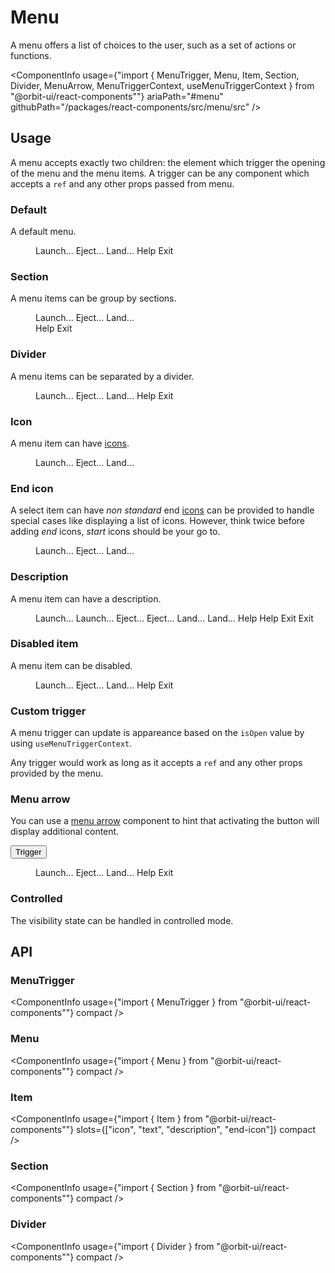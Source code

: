 
<Meta
    title="Components/Menu"
    id="menu"
/>

# Menu

<Tagline>A menu offers a list of choices to the user, such as a set of actions or functions.</Tagline>

<ComponentInfo
    usage={"import { MenuTrigger, Menu, Item, Section, Divider, MenuArrow, MenuTriggerContext, useMenuTriggerContext } from \"@orbit-ui/react-components\""}
    ariaPath="#menu"
    githubPath="/packages/react-components/src/menu/src"
/>

## Usage

A menu accepts exactly two children: the element which trigger the opening of the menu and the menu items. A trigger can be any component which accepts a `ref` and any other props passed from menu.

### Default

A default menu.

<Preview>
    <Story name="default">
        <MenuTrigger>
            <IconButton color="secondary" aria-label="View tasks">
                <VerticalDotsIcon />
            </IconButton>
            <Menu>
                <Item key="launch">Launch...</Item>
                <Item key="eject">Eject...</Item>
                <Item key="land">Land...</Item>
                <Item key="help">Help</Item>
                <Item key="exit">Exit</Item>
            </Menu>
        </MenuTrigger>
    </Story>
</Preview>

### Section

A menu items can be group by sections.

<Preview>
    <Story name="section">
        <MenuTrigger>
            <IconButton color="secondary" aria-label="View tasks">
                <VerticalDotsIcon />
            </IconButton>
            <Menu>
                <Section title="Actions">
                    <Item key="launch">Launch...</Item>
                    <Item key="eject">Eject...</Item>
                    <Item key="land">Land...</Item>
                </Section>
                <Section title="Others">
                    <Item key="help">Help</Item>
                    <Item key="exit">Exit</Item>
                </Section>
            </Menu>
        </MenuTrigger>
    </Story>
</Preview>

### Divider

A menu items can be separated by a divider.

<Preview>
    <Story name="divider">
        <MenuTrigger>
            <IconButton color="secondary" aria-label="View tasks">
                <VerticalDotsIcon />
            </IconButton>
            <Menu>
                <Item key="launch">Launch...</Item>
                <Item key="eject">Eject...</Item>
                <Item key="land">Land...</Item>
                <Divider />
                <Item key="help">Help</Item>
                <Item key="exit">Exit</Item>
            </Menu>
        </MenuTrigger>
    </Story>
</Preview>

### Icon

A menu item can have [icons](?path=/docs/icon-gallery--page).

<Preview>
    <Story name="icon">
        <MenuTrigger>
            <IconButton color="secondary" aria-label="View tasks">
                <VerticalDotsIcon />
            </IconButton>
            <Menu>
                <Item key="launch">
                    <NotificationIcon />
                    <Text>Launch...</Text>
                </Item>
                <Item key="eject">
                    <HelpIcon />
                    <Text>Eject...</Text>
                </Item>
                <Item key="land">
                    <LightbulbIcon />
                    <Text>Land...</Text>
                </Item>
            </Menu>
        </MenuTrigger>
    </Story>
</Preview>

### End icon

A select item can have *non standard* end [icons](?path=/docs/icon-gallery--page) can be provided to handle special cases like displaying a list of icons. However, think twice before adding *end* icons, *start* icons should be your go to.

<Preview>
    <Story name="end icon">
        <MenuTrigger>
            <IconButton color="secondary" aria-label="View tasks">
                <VerticalDotsIcon />
            </IconButton>
            <Menu>
                <Item key="launch">
                    <Text>Launch...</Text>
                    <IconList slot="end-icon">
                        <NotificationIcon />
                        <HelpIcon />
                        <LightbulbIcon />
                    </IconList>
                </Item>
                <Item key="eject">
                    <Text>Eject...</Text>
                    <HelpIcon slot="end-icon" />
                </Item>
                <Item key="land">
                    <Text>Land...</Text>
                    <IconList slot="end-icon">
                        <NotificationIcon />
                        <HelpIcon />
                        <LightbulbIcon />
                    </IconList>
                </Item>
            </Menu>
        </MenuTrigger>
    </Story>
</Preview>

### Description

A menu item can have a description.

<Preview>
    <Story name="description">
        <MenuTrigger>
            <IconButton color="secondary" aria-label="View tasks">
                <VerticalDotsIcon />
            </IconButton>
            <Menu>
                <Item key="launch">
                    <Text>Launch...</Text>
                    <Text slot="description">Launch...</Text>
                </Item>
                <Item key="eject">
                    <Text>Eject...</Text>
                    <Text slot="description">Eject...</Text>
                </Item>
                <Item key="land">
                    <Text>Land...</Text>
                    <Text slot="description">Land...</Text>
                </Item>
                <Item key="help">
                    <Text>Help</Text>
                    <Text slot="description">Help</Text>
                </Item>
                <Item key="exit">
                    <Text>Exit</Text>
                    <Text slot="description">Exit</Text>
                </Item>
            </Menu>
        </MenuTrigger>
    </Story>
</Preview>

### Disabled item

A menu item can be disabled.

<Preview>
    <Story name="disabled item">
        <MenuTrigger>
            <IconButton color="secondary" aria-label="View tasks">
                <VerticalDotsIcon />
            </IconButton>
            <Menu>
                <Item disabled key="launch">Launch...</Item>
                <Item key="eject">Eject...</Item>
                <Item disabled key="land">Land...</Item>
                <Item key="help">Help</Item>
                <Item key="exit">Exit</Item>
            </Menu>
        </MenuTrigger>
    </Story>
</Preview>

### Custom trigger

A menu trigger can update is appareance based on the `isOpen` value by using `useMenuTriggerContext`.

Any trigger would work as long as it accepts a `ref` and any other props provided by the menu.

<Preview filePath="/menu/docs/CustomTrigger" noInline />

### Menu arrow

You can use a [menu arrow](?path=/docs/menu-arrow--context) component to hint that activating the button will display additional content.

<Preview>
    <Story name="menu arrow">
        <MenuTrigger>
            <Button>
                <Text>Trigger</Text>
                <MenuArrow slot="end-icon" />
            </Button>
            <Menu>
                <Item key="launch">Launch...</Item>
                <Item key="eject">Eject...</Item>
                <Item key="land">Land...</Item>
                <Item key="help">Help</Item>
                <Item key="exit">Exit</Item>
            </Menu>
        </MenuTrigger>
    </Story>
</Preview>

### Controlled

The visibility state can be handled in controlled mode.

<Preview filePath="/menu/docs/ControlledMenu" />

## API

### MenuTrigger

<ComponentInfo
    usage={"import { MenuTrigger } from \"@orbit-ui/react-components\""}
    compact
/>

<ArgsTable of={InnerMenuTrigger} />

### Menu

<ComponentInfo
    usage={"import { Menu } from \"@orbit-ui/react-components\""}
    compact
/>

<ArgsTable of={InnerMenu} />

### Item

<ComponentInfo
    usage={"import { Item } from \"@orbit-ui/react-components\""}
    slots={["icon", "text", "description", "end-icon"]}
    compact
/>

<ArgsTable of={InnerItem} />

### Section

<ComponentInfo
    usage={"import { Section } from \"@orbit-ui/react-components\""}
    compact
/>

<ArgsTable of={InnerSection} />

### Divider

<ComponentInfo
    usage={"import { Divider } from \"@orbit-ui/react-components\""}
    compact
/>

<ArgsTable of={InnerDivider} />

